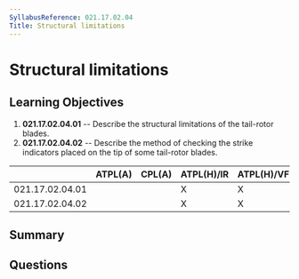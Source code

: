 ```yaml
---
SyllabusReference: 021.17.02.04
Title: Structural limitations
---
```


# Structural limitations

## Learning Objectives

1.  **021.17.02.04.01** -- Describe the structural limitations of the tail-rotor
    blades.
2.  **021.17.02.04.02** -- Describe the method of checking the strike indicators
    placed on the tip of some tail-rotor blades.

|                 | ATPL(A) | CPL(A) | ATPL(H)/IR | ATPL(H)/VFR | CPL(H) | IR | CBIR(A) |
| --------------- | ------- | ------ | ---------- | ----------- | ------ | -- | ------- |
| 021.17.02.04.01 |         |        | X          | X           | X      |    |         |
| 021.17.02.04.02 |         |        | X          | X           | X      |    |         |

## Summary

## Questions
